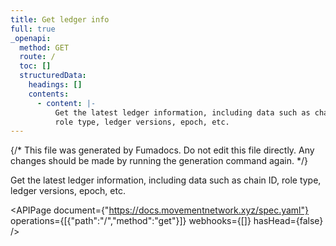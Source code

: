 ```yaml
---
title: Get ledger info
full: true
_openapi:
  method: GET
  route: /
  toc: []
  structuredData:
    headings: []
    contents:
      - content: |-
          Get the latest ledger information, including data such as chain ID,
          role type, ledger versions, epoch, etc.
---
```


{/* This file was generated by Fumadocs. Do not edit this file directly. Any changes should be made by running the generation command again. */}

Get the latest ledger information, including data such as chain ID,
role type, ledger versions, epoch, etc.

<APIPage document={"https://docs.movementnetwork.xyz/spec.yaml"} operations={[{"path":"/","method":"get"}]} webhooks={[]} hasHead={false} />